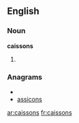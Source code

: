 ==English==

===Noun===
'''caissons'''

# {{plural of|[[caisson]]}}

===Anagrams===
* {{alphagram|acinosss}}
* [[assicons#English|assicons]]


[[ar:caissons]]
[[fr:caissons]]